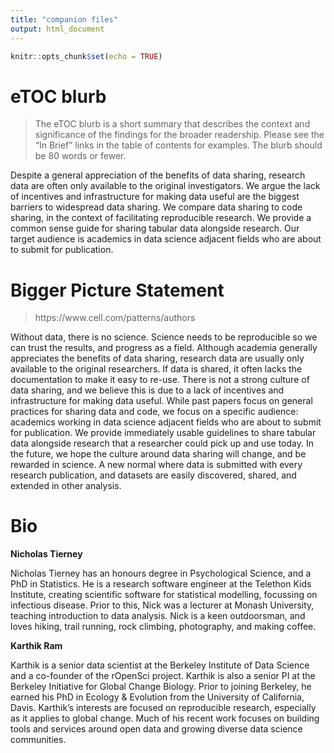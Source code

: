 ```yaml
---
title: "companion files"
output: html_document
---
```


```r
knitr::opts_chunk$set(echo = TRUE)
```

# eTOC blurb

> The eTOC blurb is a short summary that describes the context and significance of the findings for the broader readership. Please see the "In Brief" links in the table of contents for examples. The blurb should be 80 words or fewer.

Despite a general appreciation of the benefits of data sharing, research data are often only available to the original investigators. We argue the lack of incentives and infrastructure for making data useful are the biggest barriers to widespread data sharing. We compare data sharing to code sharing, in the context of facilitating reproducible research. We provide a common sense guide for sharing tabular data alongside research. Our target audience is academics in data science adjacent fields who are about to submit for publication.

# Bigger Picture Statement {-}

> https://www.cell.com/patterns/authors

Without data, there is no science. Science needs to be reproducible so we can trust the results, and progress as a field. Although academia generally appreciates the benefits of data sharing, research data are usually only available to the original researchers. If data is shared, it often lacks the documentation to make it easy to re-use. There is not a strong culture of data sharing, and we believe this is due to a lack of incentives and infrastructure for making data useful. While past papers focus on general practices for sharing data and code, we focus on a specific audience: academics working in data science adjacent fields who are about to submit for publication. We provide immediately usable guidelines to share tabular data alongside research that a researcher could pick up and use today. In the future, we hope the culture around data sharing will change, and be rewarded in science. A new normal where data is submitted with every research publication, and datasets are easily discovered, shared, and extended in other analysis.

# Bio {-}

**Nicholas Tierney**

Nicholas Tierney has an honours degree in Psychological Science, and a PhD in Statistics. He is a research software engineer at the Telethon Kids Institute, creating scientific software for statistical modelling, focussing on infectious disease. Prior to this, Nick was a lecturer at Monash University, teaching introduction to data analysis. Nick is a keen outdoorsman, and loves hiking, trail running, rock climbing, photography, and making coffee.

**Karthik Ram**

Karthik is a senior data scientist at the Berkeley Institute of Data Science and a co-founder of the rOpenSci project. Karthik is also a senior PI at the Berkeley Initiative for Global Change Biology. Prior to joining Berkeley, he earned his PhD in Ecology &amp; Evolution from the University of California, Davis. Karthik's interests are focused on reproducible research, especially as it applies to global change. Much of his recent work focuses on building tools and services around open data and growing diverse data science communities.
